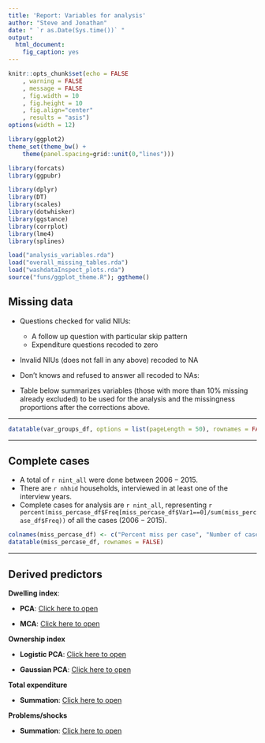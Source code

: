 ```yaml
---
title: 'Report: Variables for analysis'
author: "Steve and Jonathan"
date: " `r as.Date(Sys.time())` "
output:
  html_document:
    fig_caption: yes
---
```



```r
knitr::opts_chunk$set(echo = FALSE
	, warning = FALSE
	, message = FALSE
	, fig.width = 10
	, fig.height = 10
	, fig.align="center"
	, results = "asis")
options(width = 12)

library(ggplot2)
theme_set(theme_bw() +
	theme(panel.spacing=grid::unit(0,"lines")))

library(forcats)
library(ggpubr)

library(dplyr)
library(DT)
library(scales)
library(dotwhisker)
library(ggstance)
library(corrplot)
library(lme4)
library(splines)

load("analysis_variables.rda")
load("overall_missing_tables.rda")
load("washdataInspect_plots.rda")
source("funs/ggplot_theme.R"); ggtheme()

```


## Missing data

- Questions checked for valid NIUs:
	- A follow up question with particular skip pattern
	- Expenditure questions recoded to zero
- Invalid NIUs (does not fall in any above) recoded to NA
- Don't knows and refused to answer all recoded to NAs:

- Table below summarizes variables (those with more than 10\% missing already excluded) to be used for the analysis and the missingness proportions after the corrections above.

\vspace*{2cm}
****

```r
datatable(var_groups_df, options = list(pageLength = 50), rownames = FALSE)
```

\vspace*{2cm}
****


## Complete cases

- A total of `r nint_all` were done between $2006 - 2015$.
- There are `r nhhid` households, interviewed in at least one of the interview years.
- Complete cases for analysis are `r nint_all`, representing `r percent(miss_percase_df$Freq[miss_percase_df$Var1==0]/sum(miss_percase_df$Freq))` of all the cases ($2006 - 2015$).

```r
colnames(miss_percase_df) <- c("Percent miss per case", "Number of cases")
datatable(miss_percase_df, rownames = FALSE)
```

\vspace*{2cm}
****

## Derived predictors

**Dwelling index**:

- **PCA**: [Click here to open](./dwelling_pca_plot.Rout.pdf)

- **MCA**: [Click here to open](./dwelling_mca_plot.Rout.pdf)

**Ownership index**

- **Logistic PCA**: [Click here to open](./ownership_lpca_plot.Rout.pdf)

- **Gaussian PCA**: [Click here to open](./ownership_gpca_plot.Rout.pdf)

**Total expenditure**

- **Summation**: [Click here to open](./expenditure_index_plot.Rout.pdf)


**Problems/shocks**

- **Summation**: [Click here to open](./problems_index_plot.Rout.pdf)


